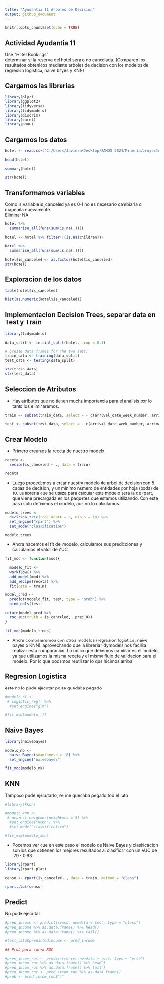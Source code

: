 ```yaml
---
title: "Ayudantia 11 Arboles de Decision"
output: github_document
---
```


```r
knitr::opts_chunk$set(echo = TRUE)
```

## Actividad Ayudantia 11

Usé "Hotel Bookings"  
determinar si la reserva del hotel sera o no cancelada. (Comparen los resultados obtenidos mediante arboles de decision con los modelos de regresion logistica, naive bayes y KNN)

## Cargamos las librerias

```r
library(plyr)
library(ggplot2)
library(tidyverse)
library(tidymodels)
library(discrim)
library(caret)
library(pROC)
```

## Cargamos los datos

```r


hotel <- read.csv("C:/Users/Javiera/Desktop/RAMOS 2021/Minería/proyectos_mineria/Actividad_A11/hotel_bookings.csv", na.strings = c("","NA"," ","?"))
```

```r
head(hotel)

summary(hotel)
```

```r
str(hotel)
```

## Transformamos variables  
Como la variable is_canceled ya es 0-1 no es necesario cambiarla o mapearla nuevamente.  
Eliminar NA

```r
hotel %>% 
  summarise_all(funs(sum(is.na(.))))

hotel <- hotel %>% filter(!(is.na(children)))

hotel %>% 
  summarise_all(funs(sum(is.na(.))))
```
```r
hotel$is_canceled <- as.factor(hotel$is_canceled)
str(hotel)
```


## Exploracion de los datos

```r
table(hotel$is_canceled)
```


```r
hist(as.numeric(hotel$is_canceled))
```

## Implementacion Decision Trees, separar data en Test y Train

```r
library(tidymodels)

data_split <- initial_split(hotel, prop = 0.8)

# Create data frames for the two sets:
train_data <- training(data_split) 
test_data <- testing(data_split)

str(train_data)
str(test_data)
```

## Seleccion de Atributos

- Hay atributos que no tienen mucha importancia para el analisis por lo tanto los eliminaremos.

```r
train <- subset(train_data, select = - c(arrival_date_week_number, arrival_date_day_of_month,arrival_date_year,adr, reservation_status,reservation_status_date,deposit_type,assigned_room_type,meal,country,distribution_channel,required_car_parking_spaces,total_of_special_requests   ))

test <- subset(test_data, select = - c(arrival_date_week_number, arrival_date_day_of_month,arrival_date_year,adr, reservation_status,reservation_status_date,deposit_type,assigned_room_type,meal,country,distribution_channel,required_car_parking_spaces,total_of_special_requests   ))
```

## Crear Modelo

- Primero creamos la receta de nuestro modelo

```r
receta <- 
  recipe(is_canceled ~ ., data = train)

receta
```

- Luego procedemos a crear nuestro modelo de arbol de decision con 5 capas de decision, y un minimo numero de entidades por hoja (poda) de 10. La libreria que se utiliza para calcular este modelo sera la de rpart, que viene precargada en los paquetes que estamos utilizando. Con este paso solo definimos el modelo, aun no lo calculamos.

```r
modelo_trees <-
  decision_tree(tree_depth = 5, min_n = 10) %>% 
  set_engine("rpart") %>% 
  set_mode("classification")

modelo_trees
```

- Ahora hacemos el fit del modelo, calculamos sus predicciones y calculamos el valor de AUC

```r
fit_mod <- function(mod){
  
  modelo_fit <- 
  workflow() %>% 
  add_model(mod) %>% 
  add_recipe(receta) %>% 
  fit(data = train)

model_pred <- 
  predict(modelo_fit, test, type = "prob") %>% 
  bind_cols(test) 

return(model_pred %>% 
  roc_auc(truth = is_canceled, .pred_0))
}

fit_mod(modelo_trees)
```
- Ahora compararemos con otros modelos (regresion logistica, naive bayes o KNN), aprovechando que la libreria tidymodels nos facilita realizar esta comparacion. Lo unico que debemos cambiar es el modelo, ya que utilizamos la misma receta y el mismo flujo de validacion para el modelo. Por lo que podemos reutilizar lo que hicimos arriba

## Regresion Logistica  
este no lo pude ejecutar pq se quedaba pegado
```r
#modelo_rl <- 
 # logistic_reg() %>% 
  #set_engine("glm")

#fit_mod(modelo_rl)
```

## Naive Bayes

```r
library(naivebayes)

modelo_nb <-
  naive_Bayes(smoothness = .8) %>%
  set_engine("naivebayes")

fit_mod(modelo_nb)
```

## KNN
Tampoco pude ejecutarlo, se me quedaba pegado tod el rato
```r
#library(kknn)

#modelo_knn <-
 # nearest_neighbor(neighbors = 5) %>% 
  #set_engine("kknn") %>% 
  #set_mode("classification")

#fit_mod(modelo_knn)
```

- Podemos ver que en este caso el modelo de Naive Bayes y clasificacion son los que obtienen los mejores resultados al clasificar con un AUC de .79 - 0.63

```r
library(rpart)
library(rpart.plot)

censo <- rpart(is_canceled~., data = train, method = "class")

rpart.plot(censo)

```

## Predict
No pude ejecutar
```r
#pred_income <- predict(censo, newdata = test, type = "class")
#pred_income %>% as.data.frame() %>% head()
#pred_income %>% as.data.frame() %>% tail()

#test_data$predictedincome <- pred_income
```

```r
## Prob para curva ROC

#pred_incom_roc <- predict(censo, newdata = test, type = "prob")
#pred_incom_roc %>% as.data.frame() %>% head()
#pred_incom_roc %>% as.data.frame() %>% tail()
#pred_incom_roc <- pred_incom_roc %>% as.data.frame()
#prob <- pred_incom_roc$"1"
```

